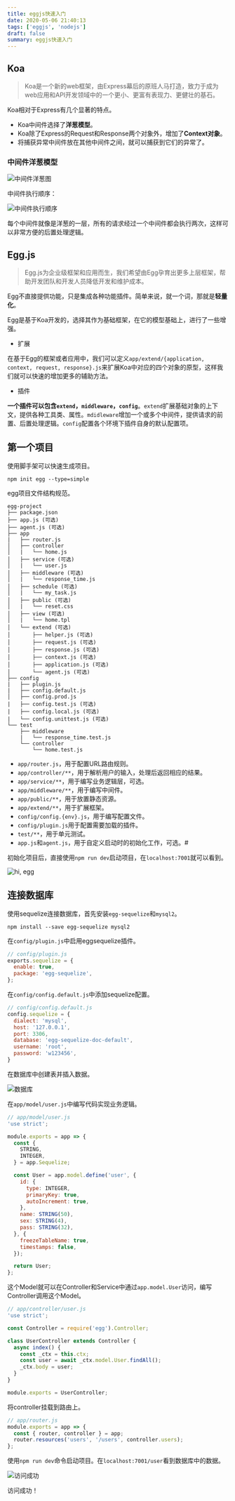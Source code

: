 ```yaml
---
title: eggjs快速入门
date: 2020-05-06 21:40:13
tags: ['eggjs', 'nodejs']
draft: false
summary: eggjs快速入门
---
```


## Koa

> Koa是一个新的web框架，由Express幕后的原班人马打造，致力于成为web应用和API开发领域中的一个更小、更富有表现力、更健壮的基石。

Koa相对于Express有几个显著的特点。

- Koa中间件选择了**洋葱模型**。
- Koa除了Express的Request和Response两个对象外，增加了**Context对象**。
- 将捕获异常中间件放在其他中间件之间，就可以捕获到它们的异常了。

### 中间件洋葱模型

![中间件洋葱图](/static/egg/1.png)

中间件执行顺序：

![中间件执行顺序](/static/egg/2.gif)

每个中间件就像是洋葱的一层，所有的请求经过一个中间件都会执行两次，这样可以非常方便的后置处理逻辑。

## Egg.js

> Egg.js为企业级框架和应用而生，我们希望由Egg孕育出更多上层框架，帮助开发团队和开发人员降低开发和维护成本。

Egg不直接提供功能，只是集成各种功能插件。简单来说，就一个词，那就是**轻量化**。

Egg是基于Koa开发的，选择其作为基础框架，在它的模型基础上，进行了一些增强。

- 扩展

在基于Egg的框架或者应用中，我们可以定义`app/extend/{application, context, request, response}.js`来扩展Koa中对应的四个对象的原型，这样我们就可以快速的增加更多的辅助方法。

- 插件

**一个插件可以包含`extend`，`middleware`，`config`**。`extend`扩展基础对象的上下文，提供各种工具类、属性。`mdidleware`增加一个或多个中间件，提供请求的前置、后置处理逻辑。`config`配置各个环境下插件自身的默认配置项。

## 第一个项目

使用脚手架可以快速生成项目。

``` 
npm init egg --type=simple
```

egg项目文件结构规范。

```
egg-project
├── package.json
├── app.js (可选)
├── agent.js (可选)
├── app
|   ├── router.js
│   ├── controller
│   |   └── home.js
│   ├── service (可选)
│   |   └── user.js
│   ├── middleware (可选)
│   |   └── response_time.js
│   ├── schedule (可选)
│   |   └── my_task.js
│   ├── public (可选)
│   |   └── reset.css
│   ├── view (可选)
│   |   └── home.tpl
│   └── extend (可选)
│       ├── helper.js (可选)
│       ├── request.js (可选)
│       ├── response.js (可选)
│       ├── context.js (可选)
│       ├── application.js (可选)
│       └── agent.js (可选)
├── config
|   ├── plugin.js
|   ├── config.default.js
│   ├── config.prod.js
|   ├── config.test.js (可选)
|   ├── config.local.js (可选)
|   └── config.unittest.js (可选)
└── test
    ├── middleware
    |   └── response_time.test.js
    └── controller
        └── home.test.js
```

- `app/router.js`，用于配置URL路由规则。
- `app/controller/**`，用于解析用户的输入，处理后返回相应的结果。
- `app/service/**`，用于编写业务逻辑层，可选。
- `app/middleware/**`，用于编写中间件。
- `app/public/**`，用于放置静态资源。
- `app/extend/**`，用于扩展框架。
- `config/config.{env}.js`，用于编写配置文件。
- `config/plugin.js`用于配置需要加载的插件。
- `test/**`，用于单元测试。
- `app.js`和`agent.js`，用于自定义启动时的初始化工作，可选。#

初始化项目后，直接使用`npm run dev`启动项目，在`localhost:7001`就可以看到。

![hi, egg](/static/egg/3.png)

## 连接数据库

使用sequelize连接数据库，首先安装`egg-sequelize`和`mysql2`。

``` 
npm install --save egg-sequelize mysql2
```

在`config/plugin.js`中启用eggsequelize插件。

``` js
// config/plugin.js
exports.sequelize = {
  enable: true,
  package: 'egg-sequelize',
};
```

在`config/config.default.js`中添加sequelize配置。

``` js
// config/config.default.js
config.sequelize = {
  dialect: 'mysql',
  host: '127.0.0.1',
  port: 3306,
  database: 'egg-sequelize-doc-default',
  username: 'root',
  password: 'w123456',
}
```

在数据库中创建表并插入数据。

![数据库](/static/egg/4.png)

在`app/model/user.js`中编写代码实现业务逻辑。

``` js
// app/model/user.js
'use strict';

module.exports = app => {
  const {
    STRING,
    INTEGER,
  } = app.Sequelize;

  const User = app.model.define('user', {
    id: {
      type: INTEGER,
      primaryKey: true,
      autoIncrement: true,
    },
    name: STRING(50),
    sex: STRING(4),
    pass: STRING(32),
  }, {
    freezeTableName: true,
    timestamps: false,
  });

  return User;
};

```

这个Model就可以在Controller和Service中通过`app.model.User`访问，编写Controller调用这个Model。

```js
// app/controller/user.js
'use strict';

const Controller = require('egg').Controller;

class UserController extends Controller {
  async index() {
    const _ctx = this.ctx;
    const user = await _ctx.model.User.findAll();
    _ctx.body = user;
  }
}

module.exports = UserController;

```

将controller挂载到路由上。

``` js
// app/router.js
module.exports = app => {
  const { router, controller } = app;
  router.resources('users', '/users', controller.users);
};
```

使用`npm run dev`命令启动项目。在`localhost:7001/user`看到数据库中的数据。

![访问成功](/static/egg/5.png)

访问成功！


